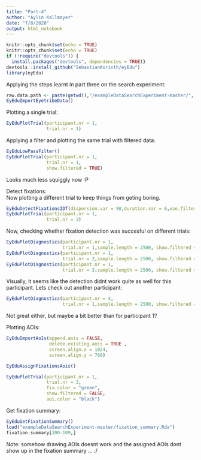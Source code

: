 ```yaml
---
title: "Part-4"
author: "Aylin Kallmayer"
date: "7/8/2020"
output: html_notebook
---
```


```r
knitr::opts_chunk$set(echo = TRUE)
knitr::opts_chunk$set(echo = TRUE)
if (!require("devtools")) {
  install.packages("devtools", dependencies = TRUE)}
devtools::install_github("SebastianKorinth/eyEdu") 
library(eyEdu)
```

Applying the steps learnt in part three on the search experiment:  
```r
raw.data.path <- paste(getwd(),"/exampleDataSearchExperiment-master/", sep = "")
EyEduImportEyetribeData()
```

Plotting a single trial:  
```r
EyEduPlotTrial(participant.nr = 1, 
               trial.nr = 1)
```

Applying a filter and plotting the same trial with filtered data:  
```r
EyEduLowPassFilter()
EyEduPlotTrial(participant.nr = 1, 
               trial.nr = 1,
               show.filtered = TRUE)
```

Looks much less squiggly now :P

Detect fixations:  
Now plotting a different trial to keep things from geting boring.  
```r
EyEduDetectFixationsIDT(dispersion.var = 90,duration.var = 6,use.filtered = F)
EyEduPlotTrial(participant.nr = 1, 
               trial.nr = 3)
```

Now, checking whether fixation detection was succesful on different trials:  
```r
EyEduPlotDiagnostics(participant.nr = 1,
                     trial.nr = 1,sample.length = 2500, show.filtered = F)
EyEduPlotDiagnostics(participant.nr = 1,
                     trial.nr = 2,sample.length = 2500, show.filtered = F)
EyEduPlotDiagnostics(participant.nr = 1,
                     trial.nr = 3,sample.length = 2500, show.filtered = F)
```

Visually, it seems like the detection didnt work quite as well for this participant. Lets check out another participant:  
```r
EyEduPlotDiagnostics(participant.nr = 4,
                     trial.nr = 1,sample.length = 2500, show.filtered = F)
```

Not great either, but maybe a bit better than for participant 1?

Plotting AOIs:  
```r
EyEduImportAoIs(append.aois = FALSE,
                delete.existing.aois = TRUE ,
                screen.align.x = 1024,
                screen.align.y = 768)

EyEduAssignFixationsAois()
```

```r
EyEduPlotTrial(participant.nr = 1, 
               trial.nr = 3,
               fix.color = "green",
               show.filtered = FALSE,
               aoi.color = "black")
```

Get fixation summary:  
```r
EyEduGetFixationSummary()
load("exampleDataSearchExperiment-master/fixation_summary.Rda")
fixation.summary[100:109,]
```

Note: somehow drawing AOIs doesnt work and the assigned AOIs dont show up in the fixation summary ... :/ 